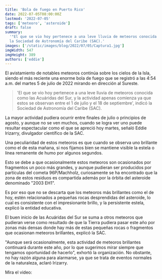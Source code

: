```yaml
---
title: 'Bola de fuego en Puerto Rico'
date: 2022-07-05T08:00:00Z
lastmod: '2022-07-05'
tags: ['meteoro', 'asteroide']
draft: false
summary:
  '"El que se vio hoy pertenece a una leve lluvia de meteoros conocida como las Acuáridas del Sur, y la actividad apenas comienza ya que estos se observan entre el 1 de julio y el 18 de septiembre", indicó
  la Sociedad de Astronomía del Caribe (SAC).'
images: ['/static/images/blog/2022/07/05/Captura1.jpg']
imgWidth: 547
imgHeight: 389
authors: ['eddie']
---
```


El avistamiento de notables meteoros continúa sobre los cielos de la Isla, siendo el más reciente una enorme bola de fuego que se registró a las 4:54 a.m. del martes 5 de julio de 2022 mirando en dirección al Sureste.

> 'El que se vio hoy pertenece a una leve lluvia de meteoros conocida como las Acuáridas del Sur, y la actividad apenas comienza ya que estos se observan entre el 1 de julio y el 18 de septiembre', indicó
> la Sociedad de Astronomía del Caribe (SAC).

La mayor actividad pudiera ocurrir entre finales de julio o principios de agosto, y aunque no se ven muchos, cuando se logra ver uno puede resultar espectacular como el que se apreció hoy martes, señaló Eddie Irizarry, divulgador científico
de la SAC.

Una peculiaridad de estos meteoros es que cuando se observa uno brillante como el de esta mañana, si nos fijamos bien se mantiene visible la estela o línea remanente de humo por algunos segundos.

Esto se debe a que ocasionalmente estos meteoros son ocasionados por fragmentos un poco más grandes, y aunque pudieran ser producidos por partículas del cometa 96P/Machholz, curiosamente se ha encontrado que la zona de estos residuos
es compartida además por la órbita del asteroide denominado "2003 EH1".

Es por eso que no se descarta que los meteoros más brillantes como el de hoy, estén relacionados a pequeñas rocas desprendidas del asteroide, lo cual es consistente con el impresionante brillo, y la persistente estela, explicó la entidad educativa.

El buen inicio de las Acuáridas del Sur se suma a otros meteoros que pudieran verse como resultado de que la Tierra pudiera pasar este año por zonas más densas donde hay más de estas pequeñas rocas o fragmentos que ocasionan meteoros brillantes, explicó la SAC.

"Aunque será ocasionalmente, esta actividad de meteoros brillantes continuará durante este año, por lo que sugerimos mirar siempre que tengamos oportunidad de hacerlo", exhortó la organización. No obstante, no hay razón alguna para alarmarse, ya que
se trata de eventos normales de la naturaleza, aclaró Irizarry.

Mira el video:

<ResponsiveReactPlayer url="https://youtu.be/ByFaQ32vB2g" />
